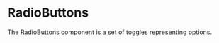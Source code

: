 


<Meta title='Documentation/RadioButtons' component={RadioButtons} />

# RadioButtons

The RadioButtons component is a set of toggles representing options.

<Preview>
    <Story name='Default'>
        <RadioButtons
        options={[
            {label: 'Option 1', text: 'Option 1', value: 1},
            {label: 'Option 2', text: 'Option 1', value: 2},
            {label: 'Option 3', text: 'Option 1', value: 3}]
        }
        selected={object('value')}
        onSelect={action('handleSelectType')}
        />
    </Story>
</Preview>

<Props of={RadioButtons} />